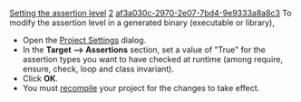 [[Property:title|Setting the assertion level]]
[[Property:weight|2]]
[[Property:uuid|af3a030c-2970-2e07-7bd4-9e9333a8a8c3]]
To modify the assertion level in a generated binary (executable or library),
* Open the [[Assertion Options|Project Settings]]  dialog. 
* In the '''Target --> Assertions''' section, set a value of "True" for the assertion types you want to have checked at runtime (among require, ensure, check, loop and class invariant). 
* Click '''OK'''. 
* You must [[Generating executables|recompile]]  your project for the changes to take effect. 

{{seealso|<br/>
[[ET: Design by Contract (tm), Assertions and Exceptions|Assertions in Eiffel]]  }}





